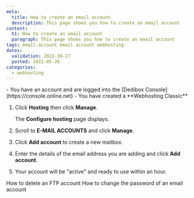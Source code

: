 ```yaml
---
meta:
  title: How to create an email account
  description: This page shows you how to create an email account
content:
  h1: How to create an email account
  paragraph: This page shows you how to create an email account
tags: email-account email account webhosting 
dates:
  validation: 2022-10-27
  posted: 2021-05-26
categories:
  - webhosting
---
```


<Macro id="webhosting-online" />

<Message type="requirement">
  - You have an account and are logged into the [Dedibox Console](https://console.online.net)
  - You have created a **Webhosting Classic**
</Message>

1. Click **Hosting** then click **Manage**. 
    <Lightbox src="scaleway_webhostingc_manage.webp" alt="" />

    The **Configure hosting** page displays.
2. Scroll to **E-MAIL ACCOUNTS** and click **Manage**.
    <Lightbox src="scaleway_manage_email.webp" alt="" />
3. Click **Add account** to create a new mailbox.
    <Lightbox src="scaleway_add_email.webp" alt="" />
4. Enter the details of the email address you are adding and click **Add account**.
5. Your account will be "active" and ready to use within an hour.

<Navigation title="See Also">
  <PreviousButton to="/webhosting/classic/how-to/delete-ftp-account/">How to delete an FTP account</PreviousButton>
  <NextButton to="/webhosting/classic/how-to/change-email-account-password/">How to change the password of an email account</NextButton>
</Navigation> 
